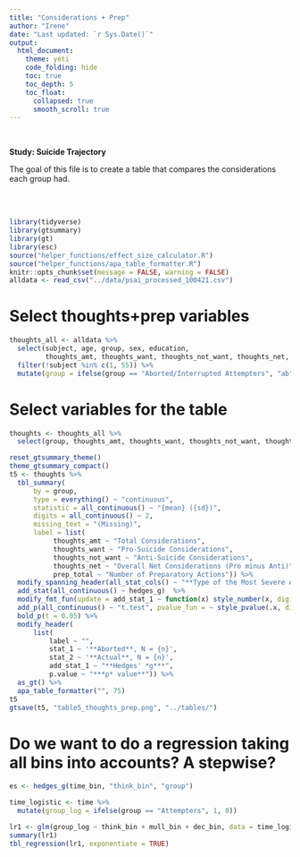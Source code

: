 ```yaml
---
title: "Considerations + Prep"
author: "Irene"
date: "Last updated: `r Sys.Date()`"
output:
  html_document:
    theme: yeti
    code_folding: hide
    toc: true
    toc_depth: 5
    toc_float:
      collapsed: true
      smooth_scroll: true
---
```

<br/>

**Study: Suicide Trajectory**    

The goal of this file is to create a table that compares the considerations each group had.

<br/>
<br/>
```r
library(tidyverse)
library(gtsummary)
library(gt)
library(esc)
source("helper_functions/effect_size_calculator.R")
source("helper_functions/apa_table_formatter.R")
knitr::opts_chunk$set(message = FALSE, warning = FALSE)
alldata <- read_csv("../data/psai_processed_100421.csv")
```

# Select thoughts+prep variables
```r
thoughts_all <- alldata %>%
  select(subject, age, group, sex, education,
         thoughts_amt, thoughts_want, thoughts_not_want, thoughts_net, prep_total) %>%
  filter(!subject %in% c(1, 55)) %>%
  mutate(group = ifelse(group == "Aborted/Interrupted Attempters", "ab", "at"))
```

# Select variables for the table
```r
thoughts <- thoughts_all %>%
  select(group, thoughts_amt, thoughts_want, thoughts_not_want, thoughts_net, prep_total)
```

```r
reset_gtsummary_theme()
theme_gtsummary_compact()
t5 <- thoughts %>% 
  tbl_summary(
      by = group,     
      type = everything() ~ "continuous",
      statistic = all_continuous() ~ "{mean} ({sd})",
      digits = all_continuous() ~ 2,
      missing_text = "(Missing)",
      label = list(
           thoughts_amt ~ "Total Considerations",
           thoughts_want ~ "Pro-Suicide Considerations",
           thoughts_not_want ~ "Anti-Suicide Considerations",
           thoughts_net ~ "Overall Net Considerations (Pro minus Anti)",
           prep_total ~ "Number of Preparatory Actions")) %>%
  modify_spanning_header(all_stat_cols() ~ "**Type of the Most Severe Attempt**") %>%
  add_stat(all_continuous() ~ hedges_g)  %>%
  modify_fmt_fun(update = add_stat_1 ~ function(x) style_number(x, digits = 2)) %>%
  add_p(all_continuous() ~ "t.test", pvalue_fun = ~ style_pvalue(.x, digits = 2)) %>%
  bold_p(t = 0.05) %>%
  modify_header(
      list(
          label ~ "",
          stat_1 ~ '**Aborted**, N = {n}',
          stat_2 ~ '**Actual**, N = {n}',
          add_stat_1 ~ "**Hedges' *g***",
          p.value ~ "***p* value**")) %>%
  as_gt() %>%
  apa_table_formatter("", 75)
t5
gtsave(t5, "table5_thoughts_prep.png", "../tables/")
```

# Do we want to do a regression taking all bins into accounts? A stepwise?

```r
es <- hedges_g(time_bin, "think_bin", "group")

time_logistic <- time %>%
  mutate(group_log = ifelse(group == "Attempters", 1, 0))

lr1 <- glm(group_log ~ think_bin + mull_bin + dec_bin, data = time_logistic, family = binomial)
summary(lr1)
tbl_regression(lr1, exponentiate = TRUE)
```

